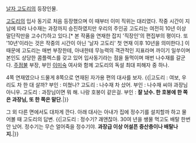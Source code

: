 [[날자 고도리]]의 등장인물.

[[고도리]]의 입사 동기로 처음 등장했으며 이 때부터 이미 직위는 대리였다. 작중 시간이 지남에 따라 나수재는 과장까지 승진하였지만 우리의 주인공 고도리는 여전히 10년 이상 말단직만을 고수(?)하고 있다.[* 본 작품을 연재한 잡지 '직장인'의 편집부의 평이다. 또 '10년'이라는 것은 작중의 시간이 아닌 '날자 고도리' 첫 연재 이후 10년을 의미한다.] 이 때문에 고도리는 매번 부장한테, 아내한테 무능력의 객관적인 지표라며 까이기 일쑤이며 본인도 상당한 콤플렉스를 갖고 있어 입사동기라는 점을 들먹이며 매번 나수재를 갈군다. [[주점불]] 부장, 부인 [[이미숙]] 여사와 함께 고도리의 독설 최대 피해자 중 하나.

4쪽 연재였으나 드물게 8쪽으로 연재된 자가용 편의 대사를 보자.
{{|고도리 : 여보, 우리도 차 한 대 살까?
부인 : 미쳤나?
고도리 : 나수재 차 샀어.
부인 : 나수재 씨야 과장님 아니우.
고도리 : 과장님이면 뭐 해. 나랑 호봉이 같은걸.
부인 : '''잘 났수. 한 호봉에 한 쪽은 과장님, 또 한 쪽은 말단.'''|}}

그 외 다른 면에서도 대차게 깐다. 아래 대사는 아내가 집에 정수기를 설치할까 하고 물어볼 때 고도리의 답변.
{{|고도리 : 정수기? 괘앤찮아. 30여 년을 쌩물 먹고도 배탈 한번 안 났어. 정수기는 무슨 얼어죽을 정수기야. '''과장급 이상 어설픈 중산층이나 배탈나지.'''|}}
